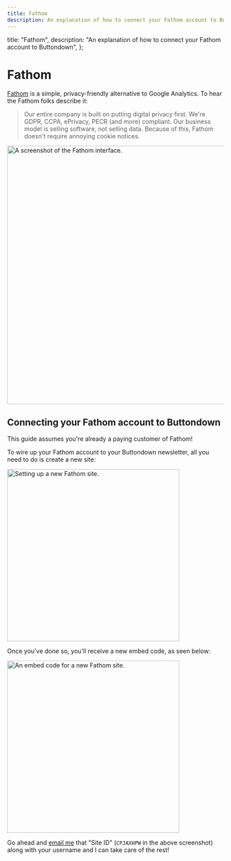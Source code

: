 ```yaml
---
title: Fathom
description: An explanation of how to connect your Fathom account to Buttondown
---
```



  title: "Fathom",
  description:
    "An explanation of how to connect your Fathom account to Buttondown",
};

# Fathom

[Fathom](https://usefathom.com) is a simple, privacy-friendly alternative to Google Analytics. To hear the Fathom folks describe it:

> Our entire company is built on putting digital privacy first. We're GDPR, CCPA, ePrivacy, PECR (and more) compliant. Our business model is selling software, not selling data. Because of this, Fathom doesn't require annoying cookie notices.

<img
  src="/images/fathom-screenshot.png"
  alt="A screenshot of the Fathom interface."
  width="600"
/>

## Connecting your Fathom account to Buttondown

<Notice variant="info">
  This guide assumes you're already a paying customer of Fathom!
</Notice>

To wire up your Fathom account to your Buttondown newsletter, all you need to do is create a new site:

<img
  src="/images/fathom-setup.png"
  alt="Setting up a new Fathom site."
  width="400"
/>

Once you've done so, you'll receive a new embed code, as seen below:

<img
  src="/images/fathom-setup-2.png"
  alt="An embed code for a new Fathom site."
  width="400"
/>

Go ahead and [email me](mailto:justin@buttondown.email) that "Site ID" (`CPJAXHPW` in the above screenshot) along with your username and I can take care of the rest!
